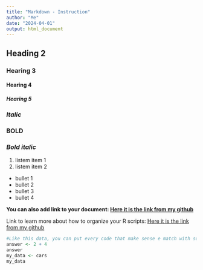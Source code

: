 ```yaml
---
title: "Markdown - Instruction"
author: "Me"
date: "2024-04-01"
output: html_document
---
```

## Heading 2
### Hearing 3
#### Hearing 4 
##### Hearing 5 

### *Italic* 
### **BOLD**
### ***Bold italic***

1. listem item 1 
2. listem item 2

- bullet 1
- bullet 2 
* bullet 3
* bullet 4

**You can also add link to your document: 
[Here it is the link from my github](https://github.com/renatojun/Instructions-about-functions-in-R)**

Link to learn more about how to organize your R scripts: [Here it is the link from my github](https://www.rforecology.com/post/organizing-your-r-studio-projects/)

```r
#Like this data, you can put every code that make sense e match with something: 
answer <- 2 + 4
answer
my_data <- cars
my_data
```




